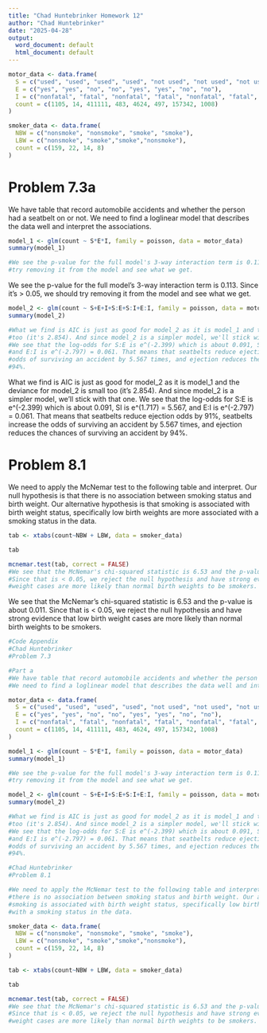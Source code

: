 ```yaml
---
title: "Chad Huntebrinker Homework 12"
author: "Chad Huntebrinker"
date: "2025-04-28"
output:
  word_document: default
  html_document: default
---
```


```r
motor_data <- data.frame(
  S = c("used", "used", "used", "used", "not used", "not used", "not used", "not used"),
  E = c("yes", "yes", "no", "no", "yes", "yes", "no", "no"),
  I = c("nonfatal", "fatal", "nonfatal", "fatal", "nonfatal", "fatal", "nonfatal", "fatal"),
  count = c(1105, 14, 411111, 483, 4624, 497, 157342, 1008)
)

smoker_data <- data.frame(
  NBW = c("nonsmoke", "nonsmoke", "smoke", "smoke"),
  LBW = c("nonsmoke", "smoke","smoke","nonsmoke"),
  count = c(159, 22, 14, 8)
)
```

# Problem 7.3a
We have table that record automobile accidents and whether the person had a seatbelt on or not. We need to find a loglinear model that describes the data well and interpret the associations.
```r
model_1 <- glm(count ~ S*E*I, family = poisson, data = motor_data)
summary(model_1)

#We see the p-value for the full model's 3-way interaction term is 0.113. Since it's > 0.05, we should
#try removing it from the model and see what we get.
```
We see the p-value for the full model's 3-way interaction term is 0.113. Since it's > 0.05, we should try removing it from the model and see what we get.

```r
model_2 <- glm(count ~ S+E+I+S:E+S:I+E:I, family = poisson, data = motor_data)
summary(model_2)

#What we find is AIC is just as good for model_2 as it is model_1 and the deviance for model_2 is small
#too (it's 2.854). And since model_2 is a simpler model, we'll stick with that one.
#We see that the log-odds for S:E is e^(-2.399) which is about 0.091, SI is e^(1.717) = 5.567,
#and E:I is e^(-2.797) = 0.061. That means that seatbelts reduce ejection odds by 91%, seatbelts increase the
#odds of surviving an accident by 5.567 times, and ejection reduces the chances of surviving an accident by
#94%.
```
What we find is AIC is just as good for model_2 as it is model_1 and the deviance for model_2 is small too (it's 2.854). And since model_2 is a simpler model, we'll stick with that one. We see that the log-odds for S:E is e^(-2.399) which is about 0.091, SI is e^(1.717) = 5.567, and E:I is e^(-2.797) = 0.061. That means that seatbelts reduce ejection odds by 91%, seatbelts increase the odds of surviving an accident by 5.567 times, and ejection reduces the chances of surviving an accident by 94%.

# Problem 8.1
We need to apply the McNemar test to the following table and interpret. Our null hypothesis is that there is no association between smoking status and birth weight. Our alternative hypothesis is that smoking is associated with birth weight status, specifically low birth weights are more associated with a smoking status in the data.
```r
tab <- xtabs(count~NBW + LBW, data = smoker_data)

tab

mcnemar.test(tab, correct = FALSE)
#We see that the McNemar's chi-squared statistic is 6.53 and the p-value is about 0.011.
#Since that is < 0.05, we reject the null hypothesis and have strong evidence that low birth
#weight cases are more likely than normal birth weights to be smokers.
```
We see that the McNemar's chi-squared statistic is 6.53 and the p-value is about 0.011. Since that is < 0.05, we reject the null hypothesis and have strong evidence that low birth weight cases are more likely than normal birth weights to be smokers.

```r
#Code Appendix
#Chad Huntebrinker
#Problem 7.3

#Part a
#We have table that record automobile accidents and whether the person had a seatbelt on or not
#We need to find a loglinear model that describes the data well and interpret the associations.

motor_data <- data.frame(
  S = c("used", "used", "used", "used", "not used", "not used", "not used", "not used"),
  E = c("yes", "yes", "no", "no", "yes", "yes", "no", "no"),
  I = c("nonfatal", "fatal", "nonfatal", "fatal", "nonfatal", "fatal", "nonfatal", "fatal"),
  count = c(1105, 14, 411111, 483, 4624, 497, 157342, 1008)
)

model_1 <- glm(count ~ S*E*I, family = poisson, data = motor_data)
summary(model_1)

#We see the p-value for the full model's 3-way interaction term is 0.113. Since it's > 0.05, we should
#try removing it from the model and see what we get.

model_2 <- glm(count ~ S+E+I+S:E+S:I+E:I, family = poisson, data = motor_data)
summary(model_2)

#What we find is AIC is just as good for model_2 as it is model_1 and the deviance for model_2 is small
#too (it's 2.854). And since model_2 is a simpler model, we'll stick with that one.
#We see that the log-odds for S:E is e^(-2.399) which is about 0.091, SI is e^(1.717) = 5.567,
#and E:I is e^(-2.797) = 0.061. That means that seatbelts reduce ejection odds by 91%, seatbelts increase the
#odds of surviving an accident by 5.567 times, and ejection reduces the chances of surviving an accident by
#94%.

#Chad Huntebrinker
#Problem 8.1

#We need to apply the McNemar test to the following table and interpret. Our null hypothesis is that
#there is no association between smoking status and birth weight. Our alternative hypothesis is that
#smoking is associated with birth weight status, specifically low birth weights are more associated
#with a smoking status in the data.

smoker_data <- data.frame(
  NBW = c("nonsmoke", "nonsmoke", "smoke", "smoke"),
  LBW = c("nonsmoke", "smoke","smoke","nonsmoke"),
  count = c(159, 22, 14, 8)
)

tab <- xtabs(count~NBW + LBW, data = smoker_data)

tab

mcnemar.test(tab, correct = FALSE)
#We see that the McNemar's chi-squared statistic is 6.53 and the p-value is about 0.011.
#Since that is < 0.05, we reject the null hypothesis and have strong evidence that low birth
#weight cases are more likely than normal birth weights to be smokers.
```

